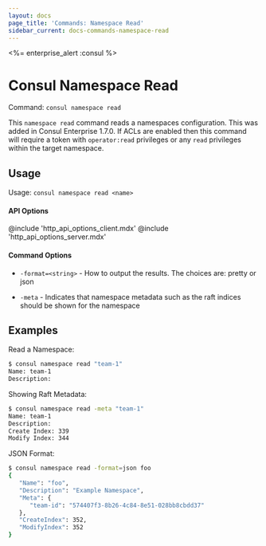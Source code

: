 ```yaml
---
layout: docs
page_title: 'Commands: Namespace Read'
sidebar_current: docs-commands-namespace-read
---
```


<%= enterprise_alert :consul %>

# Consul Namespace Read

Command: `consul namespace read`

This `namespace read` command reads a namespaces configuration. This was added in Consul Enterprise 1.7.0. If
ACLs are enabled then this command will require a token with `operator:read` privileges or any `read` privileges
within the target namespace.

## Usage

Usage: `consul namespace read <name>`

#### API Options

@include 'http_api_options_client.mdx'
@include 'http_api_options_server.mdx'

#### Command Options

- `-format=<string>` - How to output the results. The choices are: pretty or json

- `-meta` - Indicates that namespace metadata such as the raft indices should be
  shown for the namespace

## Examples

Read a Namespace:

```sh
$ consul namespace read "team-1"
Name: team-1
Description:
```

Showing Raft Metadata:

```sh
$ consul namespace read -meta "team-1"
Name: team-1
Description:
Create Index: 339
Modify Index: 344
```

JSON Format:

```sh
$ consul namespace read -format=json foo
{
   "Name": "foo",
   "Description": "Example Namespace",
   "Meta": {
      "team-id": "574407f3-8b26-4c84-8e51-028bb8cbdd37"
   },
   "CreateIndex": 352,
   "ModifyIndex": 352
}
```
